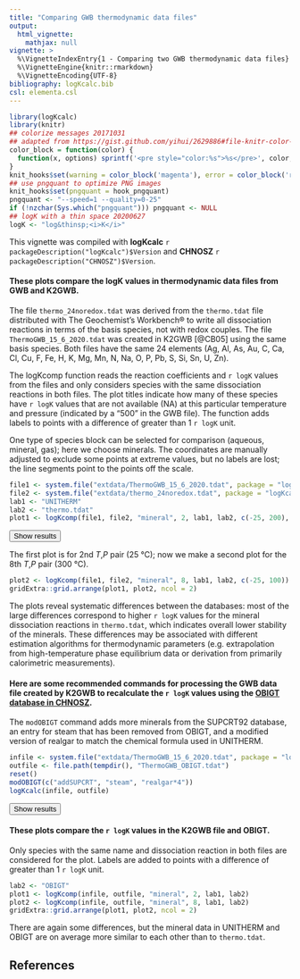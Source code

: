 ```yaml
---
title: "Comparing GWB thermodynamic data files"
output:
  html_vignette:
    mathjax: null
vignette: >
  %\VignetteIndexEntry{1 - Comparing two GWB thermodynamic data files}
  %\VignetteEngine{knitr::rmarkdown}
  %\VignetteEncoding{UTF-8}
bibliography: logKcalc.bib
csl: elementa.csl
---
```


<!-- https://gomakethings.com/how-to-break-an-image-out-of-its-parent-container-with-css/ -->
<style>
@media (min-width: 700px) {
  .full-width {
    left: 50%;
    margin-left: -50vw;
    margin-right: -50vw;
    max-width: 100vw;
    position: relative;
    right: 50%;
    width: 100vw;
  }
}
@media (min-width: 1020px) {
  .full-width {
    left: 50vw; /* fallback if needed */
    left: calc(50vw - 160px);
    width: 1000px;
    position: relative;
    background-color: #9ecff7;
    padding:10px;
  }
}
</style>
<script>
function myFunction() {
  // https://www.w3schools.com/howto/howto_js_toggle_hide_show.asp
  var x = document.getElementById("myDIV");
  if (x.style.display === "none") {
    x.style.display = "block";
  } else {
    x.style.display = "none";
  }
  // https://stackoverflow.com/questions/10671174/changing-button-text-onclick
  // https://stackoverflow.com/questions/7035842/how-to-change-the-buttons-text-using-javascript
  var elem = document.getElementById("myButton");
  if (elem.innerText=="Hide results") elem.innerText = "Show results";
  else elem.innerText = "Hide results";
}
function myFunction2() {
  // https://www.w3schools.com/howto/howto_js_toggle_hide_show.asp
  var x = document.getElementById("myDIV2");
  if (x.style.display === "none") {
    x.style.display = "block";
  } else {
    x.style.display = "none";
  }
  // https://stackoverflow.com/questions/10671174/changing-button-text-onclick
  // https://stackoverflow.com/questions/7035842/how-to-change-the-buttons-text-using-javascript
  var elem = document.getElementById("myButton2");
  if (elem.innerText=="Hide results") elem.innerText = "Show results";
  else elem.innerText = "Hide results";
}
</script>

```r
library(logKcalc)
library(knitr)
## colorize messages 20171031
## adapted from https://gist.github.com/yihui/2629886#file-knitr-color-msg-rnw
color_block = function(color) {
  function(x, options) sprintf('<pre style="color:%s">%s</pre>', color, x)
}
knit_hooks$set(warning = color_block('magenta'), error = color_block('red'), message = color_block('blue'))
## use pngquant to optimize PNG images
knit_hooks$set(pngquant = hook_pngquant)
pngquant <- "--speed=1 --quality=0-25"
if (!nzchar(Sys.which("pngquant"))) pngquant <- NULL 
## logK with a thin space 20200627
logK <- "log&thinsp;<i>K</i>"
```

This vignette was compiled with **logKcalc** `r packageDescription("logKcalc")$Version` and **CHNOSZ** `r packageDescription("CHNOSZ")$Version`.

#### These plots compare the logK values in thermodynamic data files from GWB and K2GWB.

The file `thermo_24noredox.tdat` was derived from the `thermo.tdat` file distributed with The Geochemist's Workbench® to write all dissociation reactions in terms of the basis species, not with redox couples.
The file `ThermoGWB_15_6_2020.tdat` was created in K2GWB [@CB05] using the same basis species.
Both files have the same 24 elements (Ag, Al, As, Au, C, Ca, Cl, Cu, F, Fe, H, K, Mg, Mn, N, Na, O, P, Pb, S, Si, Sn, U, Zn).

The logKcomp function reads the reaction coefficients and `r logK` values from the files and only considers species with the same dissociation reactions in both files.
The plot titles indicate how many of these species have `r logK` values that are not available (NA) at this particular temperature and pressure (indicated by a "500" in the GWB file).
The function adds labels to points with a difference of greater than 1 `r logK` unit.

One type of species block can be selected for comparison (aqueous, mineral, gas); here we choose minerals.
The coordinates are manually adjusted to exclude some points at extreme values, but no labels are lost; the line segments point to the points off the scale.

```r
file1 <- system.file("extdata/ThermoGWB_15_6_2020.tdat", package = "logKcalc")
file2 <- system.file("extdata/thermo_24noredox.tdat", package = "logKcalc")
lab1 <- "UNITHERM"
lab2 <- "thermo.tdat"
plot1 <- logKcomp(file1, file2, "mineral", 2, lab1, lab2, c(-25, 200), c(-5, 10))
```

<button id="myButton" onclick="myFunction()">Show results</button>
<div id="myDIV" style="display: none">
```r
```
</div>

The first plot is for 2nd *T*,*P* pair (25 °C); now we make a second plot for the 8th *T*,*P* pair (300 °C).

```r
plot2 <- logKcomp(file1, file2, "mineral", 8, lab1, lab2, c(-25, 100))
gridExtra::grid.arrange(plot1, plot2, ncol = 2)
```

The plots reveal systematic differences between the databases: most of the large differences correspond to higher `r logK` values for the mineral dissociation reactions in `thermo.tdat`, which indicates overall lower stability of the minerals.
These differences may be associated with different estimation algorithms for thermodynamic parameters (e.g. extrapolation from high-temperature phase equilibrium data or derivation from primarily calorimetric measurements).

#### Here are some recommended commands for processing the GWB data file created by K2GWB to recalculate the `r logK` values using the [OBIGT database in CHNOSZ](../../CHNOSZ/doc/obigt.html).

The `modOBIGT` command adds more minerals from the SUPCRT92 database, an entry for steam that has been removed from OBIGT, and a modified version of realgar to match the chemical formula used in UNITHERM.

```r
infile <- system.file("extdata/ThermoGWB_15_6_2020.tdat", package = "logKcalc")
outfile <- file.path(tempdir(), "ThermoGWB_OBIGT.tdat")
reset()
modOBIGT(c("addSUPCRT", "steam", "realgar*4"))
logKcalc(infile, outfile)
```

<button id="myButton2" onclick="myFunction2()">Show results</button>
<div id="myDIV2" style="display: none">
```r
```
</div>

#### These plots compare the `r logK` values in the K2GWB file and OBIGT.

Only species with the same name and dissociation reaction in both files are considered for the plot.
Labels are added to points with a difference of greater than 1 `r logK` unit.

```r
lab2 <- "OBIGT"
plot1 <- logKcomp(infile, outfile, "mineral", 2, lab1, lab2)
plot2 <- logKcomp(infile, outfile, "mineral", 8, lab1, lab2)
gridExtra::grid.arrange(plot1, plot2, ncol = 2)
```

There are again some differences, but the mineral data in UNITHERM and OBIGT are on average more similar to each other than to `thermo.tdat`.

## References
